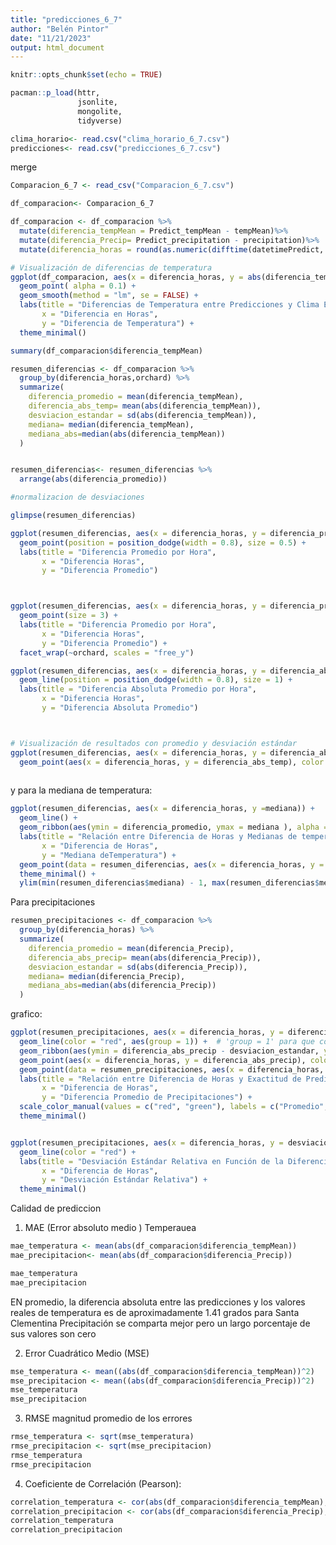 ```yaml
---
title: "predicciones_6_7"
author: "Belén Pintor"
date: "11/21/2023"
output: html_document
---
```


```r
knitr::opts_chunk$set(echo = TRUE)
```

```r
pacman::p_load(httr,
               jsonlite, 
               mongolite, 
               tidyverse)
```


```r
clima_horario<- read.csv("clima_horario_6_7.csv")
predicciones<- read.csv("predicciones_6_7.csv")
```


merge

```r
Comparacion_6_7 <- read_csv("Comparacion_6_7.csv")
```

```r
df_comparacion<- Comparacion_6_7
```


```r
df_comparacion <- df_comparacion %>%
  mutate(diferencia_tempMean = Predict_tempMean - tempMean)%>%
  mutate(diferencia_Precip= Predict_precipitation - precipitation)%>%
  mutate(diferencia_horas = round(as.numeric(difftime(datetimePredict, datetime, units = "hours")), 0))

```


```r
# Visualización de diferencias de temperatura
ggplot(df_comparacion, aes(x = diferencia_horas, y = abs(diferencia_tempMean))) +
  geom_point( alpha = 0.1) +
  geom_smooth(method = "lm", se = FALSE) +
  labs(title = "Diferencias de Temperatura entre Predicciones y Clima Efectivo",
       x = "Diferencia en Horas",
       y = "Diferencia de Temperatura") +
  theme_minimal()

```
```r
summary(df_comparacion$diferencia_tempMean)

```



```r
resumen_diferencias <- df_comparacion %>%
  group_by(diferencia_horas,orchard) %>%
  summarize(
    diferencia_promedio = mean(diferencia_tempMean),
    diferencia_abs_temp= mean(abs(diferencia_tempMean)),
    desviacion_estandar = sd(abs(diferencia_tempMean)),
    mediana= median(diferencia_tempMean),
    mediana_abs=median(abs(diferencia_tempMean))
  )


resumen_diferencias<- resumen_diferencias %>%
  arrange(abs(diferencia_promedio))

#normalizacion de desviaciones

```


```r
glimpse(resumen_diferencias)
```


```r
ggplot(resumen_diferencias, aes(x = diferencia_horas, y = diferencia_promedio)) +
  geom_point(position = position_dodge(width = 0.8), size = 0.5) +
  labs(title = "Diferencia Promedio por Hora",
       x = "Diferencia Horas",
       y = "Diferencia Promedio")




```


```r
ggplot(resumen_diferencias, aes(x = diferencia_horas, y = diferencia_promedio, color = orchard)) +
  geom_point(size = 3) +
  labs(title = "Diferencia Promedio por Hora",
       x = "Diferencia Horas",
       y = "Diferencia Promedio") +
  facet_wrap(~orchard, scales = "free_y")

```


```r
ggplot(resumen_diferencias, aes(x = diferencia_horas, y = diferencia_abs_temp, color = orchard)) +
  geom_line(position = position_dodge(width = 0.8), size = 1) +
  labs(title = "Diferencia Absoluta Promedio por Hora",
       x = "Diferencia Horas",
       y = "Diferencia Absoluta Promedio")




```




```r
# Visualización de resultados con promedio y desviación estándar
ggplot(resumen_diferencias, aes(x = diferencia_horas, y = diferencia_abs_temp)) +
  geom_point(aes(x = diferencia_horas, y = diferencia_abs_temp), color = "red", show.legend = TRUE) 
  


```
y para la mediana de temperatura:
```r
ggplot(resumen_diferencias, aes(x = diferencia_horas, y =mediana)) +
  geom_line() +
  geom_ribbon(aes(ymin = diferencia_promedio, ymax = mediana ), alpha = 0.2) +
  labs(title = "Relación entre Diferencia de Horas y Medianas de temperatura",
       x = "Diferencia de Horas",
       y = "Mediana deTemperatura") +
  geom_point(data = resumen_diferencias, aes(x = diferencia_horas, y = mediana), color = "green") +
  theme_minimal() +
  ylim(min(resumen_diferencias$mediana) - 1, max(resumen_diferencias$mediana) + 1)


```

Para precipitaciones

```r
resumen_precipitaciones <- df_comparacion %>%
  group_by(diferencia_horas) %>%
  summarize(
    diferencia_promedio = mean(diferencia_Precip),
    diferencia_abs_precip= mean(abs(diferencia_Precip)),
    desviacion_estandar = sd(abs(diferencia_Precip)),
    mediana= median(diferencia_Precip),
    mediana_abs=median(abs(diferencia_Precip))
  )
```


grafico:

```r
ggplot(resumen_precipitaciones, aes(x = diferencia_horas, y = diferencia_abs_precip)) +
  geom_line(color = "red", aes(group = 1)) +  # 'group = 1' para que conecte todos los puntos en una línea continua
  geom_ribbon(aes(ymin = diferencia_abs_precip - desviacion_estandar, ymax = diferencia_abs_precip + desviacion_estandar), alpha = 0.1, fill = "red") +
  geom_point(aes(x = diferencia_horas, y = diferencia_abs_precip), color = "red", show.legend = TRUE) +
  geom_point(data = resumen_precipitaciones, aes(x = diferencia_horas, y = mediana_abs), color = "green", show.legend = TRUE) +
  labs(title = "Relación entre Diferencia de Horas y Exactitud de Predicciones",
       x = "Diferencia de Horas",
       y = "Diferencia Promedio de Precipitaciones") +
  scale_color_manual(values = c("red", "green"), labels = c("Promedio", "Mediana")) +  # Leyenda de colores
  theme_minimal()


ggplot(resumen_precipitaciones, aes(x = diferencia_horas, y = desviacion_estandar / diferencia_abs_precip)) +
  geom_line(color = "red") +
  labs(title = "Desviación Estándar Relativa en Función de la Diferencia de Horas (Valores Absolutos)",
       x = "Diferencia de Horas",
       y = "Desviación Estándar Relativa") +
  theme_minimal()
```


Calidad de prediccion 

1. MAE (Error absoluto medio )
Temperauea 
```r
mae_temperatura <- mean(abs(df_comparacion$diferencia_tempMean))
mae_precipitacion<- mean(abs(df_comparacion$diferencia_Precip))

mae_temperatura
mae_precipitacion
```
EN promedio, la diferencia absoluta entre las predicciones y los valores reales de temperatura es de aproximadamente 1.41 grados para Santa Clementina
Precipitación se comparta mejor pero un largo porcentaje de sus valores son cero


2. Error Cuadrático Medio (MSE)

```r
mse_temperatura <- mean((abs(df_comparacion$diferencia_tempMean))^2)
mse_precipitacion <- mean((abs(df_comparacion$diferencia_Precip))^2)
mse_temperatura 
mse_precipitacion
```

3. RMSE
magnitud promedio de los errores
```r
rmse_temperatura <- sqrt(mse_temperatura)
rmse_precipitacion <- sqrt(mse_precipitacion)
rmse_temperatura
rmse_precipitacion
```
4. Coeficiente de Correlación (Pearson):

```r
correlation_temperatura <- cor(abs(df_comparacion$diferencia_tempMean), df_comparacion$diferencia_horas)
correlation_precipitacion <- cor(abs(df_comparacion$diferencia_Precip), df_comparacion$diferencia_horas)
correlation_temperatura
correlation_precipitacion


```

